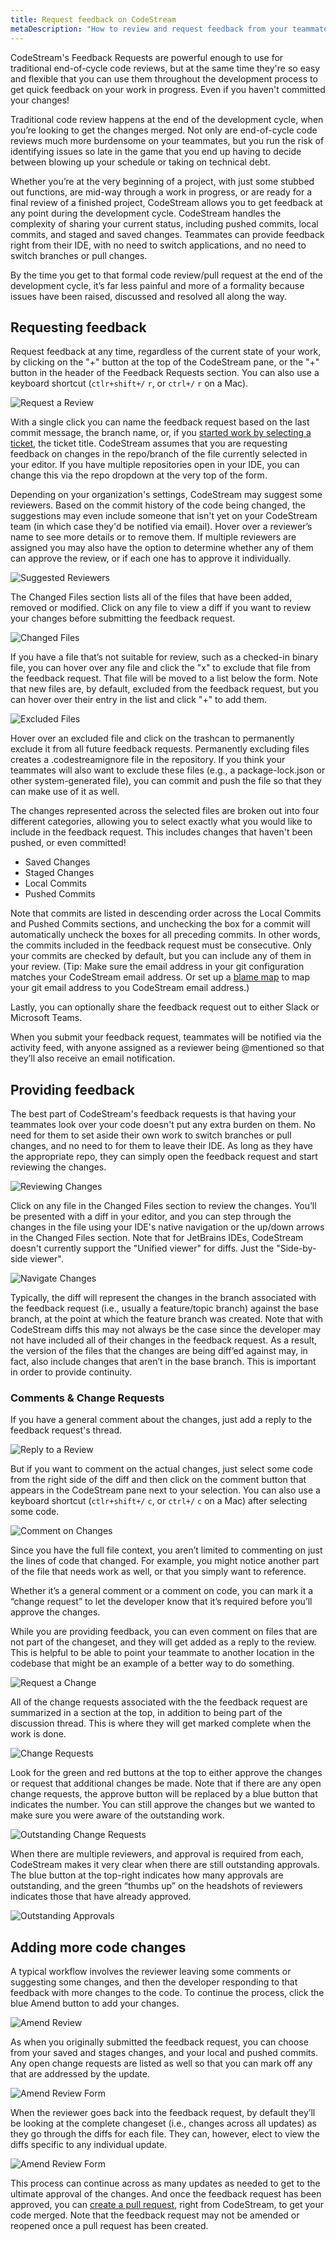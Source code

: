 ```yaml
---
title: Request feedback on CodeStream
metaDescription: "How to review and request feedback from your teammates, as well as how to make direct code changes."
---
```


CodeStream's Feedback Requests are powerful enough to use for traditional
end-of-cycle code reviews, but at the same time they're so easy and flexible
that you can use them throughout the development process to get quick feedback
on your work in progress. Even if you haven't committed your changes!

Traditional code review happens at the end of the development cycle, when you’re
looking to get the changes merged. Not only are end-of-cycle code reviews much
more burdensome on your teammates, but you run the risk of identifying issues so
late in the game that you end up having to decide between blowing up your
schedule or taking on technical debt.

Whether you’re at the very beginning of a project, with just some stubbed out
functions, are mid-way through a work in progress, or are ready for a final
review of a finished project, CodeStream allows you to get feedback at any point
during the development cycle. CodeStream handles the complexity of sharing your
current status, including pushed commits, local commits, and staged and saved
changes. Teammates can provide feedback right from their IDE, with no need to
switch applications, and no need to switch branches or pull changes.

By the time you get to that formal code review/pull request at the end of the
development cycle, it’s far less painful and more of a formality because issues
have been raised, discussed and resolved all along the way.

## Requesting feedback

Request feedback at any time, regardless of the current state of your work, by
clicking on the "+" button at the top of the CodeStream pane, or the "+"
button in the header of the Feedback Requests section. You can also use a
keyboard shortcut (`ctlr+shift+/` `r`, or `ctrl+/` `r` on a Mac).

![Request a Review](/images/RequestFeedback.png)

With a single click you can name the feedback request based on the last commit
message, the branch name, or, if you [started work by selecting a
ticket](/docs/codestream/how-use-codestream/start-work/), the ticket title. CodeStream assumes that you are
requesting feedback on changes in the repo/branch of the file currently selected
in your editor. If you have multiple repositories open in your IDE, you can
change this via the repo dropdown at the very top of the form. 

Depending on your organization's
settings, CodeStream may suggest some reviewers. Based on the commit history of the code
being changed, the suggestions may even include someone that isn't yet on your
CodeStream team (in which case they'd be notified via email). Hover over a
reviewer’s name to see more details or to remove them. If multiple reviewers are
assigned you may also have the option to determine whether any of them can
approve the review, or if each one has to approve it individually.

![Suggested Reviewers](/images/ReviewAssignment.png)

The Changed Files section lists all of the files that have been added, removed
or modified. Click on any file to view a diff if you want to review your changes
before submitting the feedback request.

![Changed Files](/images/ChangedFiles1.png)

If you have a file that’s not suitable for review, such as a checked-in binary
file, you can hover over any file and click the "x" to exclude that file from the
feedback request. That file will be moved to a list below the form. Note that
new files are, by default, excluded from the feedback request, but you can hover
over their entry in the list and click "+" to add them.

![Excluded Files](/images/ExcludeFromReview.png)

Hover over an excluded file and click on the trashcan to permanently exclude it
from all future feedback requests. Permanently excluding files creates a
.codestreamignore file in the repository. If you think your teammates will also
want to exclude these files (e.g., a package-lock.json or other system-generated
file), you can commit and push the file so that they can make use of it as well.

The changes represented across the selected files are broken out into four
different categories, allowing you to select exactly what you would like to
include in the feedback request. This includes changes that haven't been pushed,
or even committed!

* Saved Changes
* Staged Changes
* Local Commits
* Pushed Commits

Note that commits are listed in descending order across the Local Commits and
Pushed Commits sections, and unchecking the box for a commit will automatically
uncheck the boxes for all preceding commits. In other words, the commits
included in the feedback request must be consecutive. Only your commits are
checked by default, but you can include any of them in your review. (Tip: Make
sure the email address in your git configuration matches your CodeStream email
address. Or set up a [blame map](/docs/codestream/how-use-codestream/my-organization/#blame-map) to map
your git email address to you CodeStream email address.)

Lastly, you can optionally share the feedback request out to either Slack or
Microsoft Teams.

When you submit your feedback request, teammates will be notified via the
activity feed, with anyone assigned as a reviewer being @mentioned so that
they’ll also receive an email notification. 

## Providing feedback

The best part of CodeStream's feedback requests is that having your teammates
look over your code doesn't put any extra burden on them. No need for them to
set aside their own work to switch branches or pull changes, and no need to for
them to leave their IDE. As long as they have the appropriate repo, they can
simply open the feedback request and start reviewing the changes.

![Reviewing Changes](/images/FRDiff.png)

Click on any file in the Changed Files section to review the changes. You’ll be
presented with a diff in your editor, and you can step through the changes in
the file using your IDE's native navigation or the up/down arrows in the
Changed Files section. Note that for JetBrains IDEs, CodeStream doesn't
currently support the "Unified viewer" for diffs. Just the "Side-by-side
viewer".

![Navigate Changes](/images/NavigateChanges.png)

Typically, the diff will represent the changes in the branch associated with the
feedback request (i.e., usually a feature/topic branch) against the base branch,
at the point at which the feature branch was created. Note that with CodeStream
diffs this may not always be the case since the developer may not have included
all of their changes in the feedback request. As a result, the version of the
files that the changes are being diff’ed against may, in fact, also include
changes that aren’t in the base branch. This is important in order to provide
continuity.

### Comments & Change Requests

If you have a general comment about the changes, just add a reply to the
feedback request's thread.

![Reply to a Review](/images/FRReply.png)

But if you want to comment on the actual changes, just select some code from the
right side of the diff and then click on the comment button that appears in the
CodeStream pane next to your selection. You can also use a keyboard shortcut
(`ctlr+shift+/` `c`, or `ctrl+/` `c` on a Mac) after selecting some code.

![Comment on Changes](/images/QS-FeedbackRequest.png)

Since you have the full file context, you aren’t limited to commenting on just
the lines of code that changed. For example, you might notice another part of
the file that needs work as well, or that you simply want to reference.

Whether it’s a general comment or a comment on code, you can mark it a “change
request” to let the developer know that it’s required before you’ll approve the
changes. 

While you are providing feedback, you can even comment on files that are not
part of the changeset, and they will get added as a reply to the review. This is
helpful to be able to point your teammate to another location in the codebase
that might be an example of a better way to do something.

![Request a Change](/images/ReviewChgReqCheck.png)

All of the change requests associated with the the feedback request are
summarized in a section at the top, in addition to being part of the discussion
thread. This is where they will get marked complete when the work is done.

![Change Requests](/images/ReviewChgReqSection1.png)

Look for the green and red buttons at the top to either approve the changes or
request that additional changes be made. Note that if there are any open change
requests, the approve button will be replaced by a blue button that indicates
the number. You can still approve the changes but we wanted to make sure you
were aware of the outstanding work.

![Outstanding Change Requests](/images/ApproveWithChgReqs3.png)

When there are multiple reviewers, and approval is required from each,
CodeStream makes it very clear when there are still outstanding approvals. The
blue button at the top-right indicates how many approvals are outstanding, and
the green “thumbs up” on the headshots of reviewers indicates those that have
already approved.

![Outstanding Approvals](/images/ReviewIncomplete.png)

## Adding more code changes

A typical workflow involves the reviewer leaving some comments or suggesting
some changes, and then the developer responding to that feedback with more
changes to the code. To continue the process, click the blue Amend button to add
your changes.

![Amend Review](/images/FRAmend1.png)

As when you originally submitted the feedback request, you can choose from your
saved and stages changes, and your local and pushed commits. Any open change
requests are listed as well so that you can mark off any that are addressed by
the update.

![Amend Review Form](/images/ReviewAmendForm.png)

When the reviewer goes back into the feedback request, by default they’ll be
looking at the complete changeset (i.e., changes across all updates) as they go
through the diffs for each file. They can, however, elect to view the diffs
specific to any individual update.

![Amend Review Form](/images/ReviewCheckpoints.png)

This process can continue across as many updates as needed to get to the
ultimate approval of the changes. And once the feedback request has been
approved, you can [create a pull request](/docs/codestream/how-use-codestream/pull-requests), right from CodeStream,
to get your code merged. Note that the feedback request may not be amended or
reopened once a pull request has been created.

